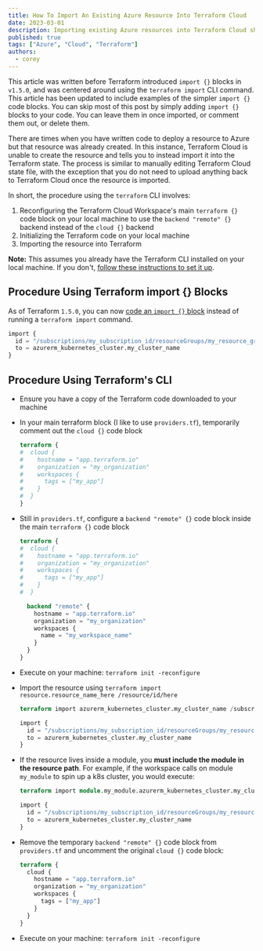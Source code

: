 ```yaml
---
title: How To Import An Existing Azure Resource Into Terraform Cloud
date: 2023-03-01
description: Importing existing Azure resources into Terraform Cloud should be straight-forward, using the terraform CLI to import them is not, but using the new import {} code blocks is.
published: true
tags: ["Azure", "Cloud", "Terraform"]
authors:
  - corey
---
```


<Callout>This article was written before Terraform introduced `import {}` blocks in `v1.5.0`, and was centered around using the `terraform import` CLI command. This article has been updated to include examples of the simpler `import {}` code blocks. You can skip most of this post by simply adding `import {}` blocks to your code. You can leave them in once imported, or comment them out, or delete them.</Callout>

There are times when you have written code to deploy a resource to Azure but that resource was already created. In this instance, Terraform Cloud is unable to create the resource and tells you to instead import it into the Terraform state.
The process is similar to manually editing Terraform Cloud state file, with the exception that you do not need to upload anything back to Terraform Cloud once the resource is imported.

In short, the procedure using the `terraform` CLI involves:
1. Reconfiguring the Terraform Cloud Workspace's main `terraform {}` code block on your local machine to use the `backend "remote" {}` backend instead of the `cloud {}` backend
2. Initializing the Terraform code on your local machine
3. Importing the resource into Terraform

**Note:** This assumes you already have the Terraform CLI installed on your local machine. If you don't, [follow these instructions to set it up](https://developer.hashicorp.com/terraform/tutorials/azure-get-started/install-cli).


## Procedure Using Terraform import {} Blocks
As of Terraform `1.5.0`, you can now [code an `import {}` block](https://developer.hashicorp.com/terraform/language/import) instead of running a `terraform import` command.
  ```terraform title=" "
  import {
    id = "/subscriptions/my_subscription_id/resourceGroups/my_resource_group_name/providers/Microsoft.ContainerService/managedClusters/my_cluster_name"
    to = azurerm_kubernetes_cluster.my_cluster_name
  }
  ```

## Procedure Using Terraform's CLI
* Ensure you have a copy of the Terraform code downloaded to your machine

* In your main terraform block (I like to use `providers.tf`), temporarily comment out the `cloud {}` code block
  ```terraform title="providers.tf"
  terraform {
  #  cloud {
  #    hostname = "app.terraform.io"
  #    organization = "my_organization"
  #    workspaces {
  #      tags = ["my_app"]
  #    }
  #  }
  }
  ```

* Still in `providers.tf`, configure a `backend "remote" {}` code block inside the main `terraform {}` code block
  ```terraform title="providers.tf"
  terraform {
  #  cloud {
  #    hostname = "app.terraform.io"
  #    organization = "my_organization"
  #    workspaces {
  #      tags = ["my_app"]
  #    }
  #  }

    backend "remote" {
      hostname = "app.terraform.io"
      organization = "my_organization"
      workspaces {
        name = "my_workspace_name"
      }
    }
  }
  ```

* Execute on your machine: `terraform init -reconfigure`

* Import the resource using `terraform import resource.resource_name_here /resource/id/here`
  ```terraform title="Example importing an Azure AKS Kubernetes cluster"
  terraform import azurerm_kubernetes_cluster.my_cluster_name /subscriptions/my_subscription_id/resourceGroups/my_resource_group_name/providers/Microsoft.ContainerService/managedClusters/my_cluster_name
  ```
  ```terraform title="Expressed as an import {} code block"
  import {
    id = "/subscriptions/my_subscription_id/resourceGroups/my_resource_group_name/providers/Microsoft.ContainerService/managedClusters/my_cluster_name"
    to = azurerm_kubernetes_cluster.my_cluster_name
  }
  ```

* If the resource lives inside a module, you **must include the module in the resource path**. For example, if the workspace calls on module `my_module` to spin up a k8s cluster, you would execute:
  ```terraform
  terraform import module.my_module.azurerm_kubernetes_cluster.my_cluster_name /subscriptions/my_subscription_id/resourceGroups/my_resource_group_name/providers/Microsoft.ContainerService/managedClusters/my_cluster_name
  ```
  ```terraform title="Expressed as an import {} code block"
  import {
    id = "/subscriptions/my_subscription_id/resourceGroups/my_resource_group_name/providers/Microsoft.ContainerService/managedClusters/my_cluster_name"
    to = azurerm_kubernetes_cluster.my_cluster_name
  }
  ```

* Remove the temporary `backend "remote" {}` code block from `providers.tf` and uncomment the original `cloud {}` code block:
  ```terraform title=" "
  terraform {
    cloud {
      hostname = "app.terraform.io"
      organization = "my_organization"
      workspaces {
        tags = ["my_app"]
      }
    }
  }
  ```

* Execute on your machine: `terraform init -reconfigure`
